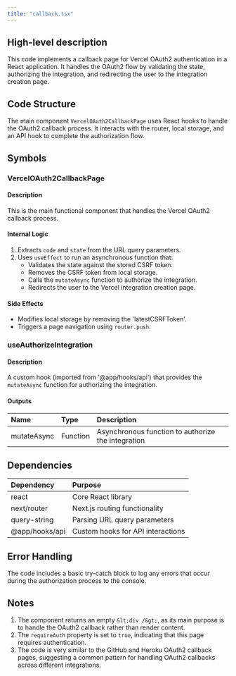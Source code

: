 ```yaml
---
title: "callback.tsx"
---
```


## High-level description
This code implements a callback page for Vercel OAuth2 authentication in a React application. It handles the OAuth2 flow by validating the state, authorizing the integration, and redirecting the user to the integration creation page.

## Code Structure
The main component `VercelOAuth2CallbackPage` uses React hooks to handle the OAuth2 callback process. It interacts with the router, local storage, and an API hook to complete the authorization flow.

## Symbols

### VercelOAuth2CallbackPage
#### Description
This is the main functional component that handles the Vercel OAuth2 callback process.

#### Internal Logic
1. Extracts `code` and `state` from the URL query parameters.
2. Uses `useEffect` to run an asynchronous function that:
   - Validates the state against the stored CSRF token.
   - Removes the CSRF token from local storage.
   - Calls the `mutateAsync` function to authorize the integration.
   - Redirects the user to the Vercel integration creation page.

#### Side Effects
- Modifies local storage by removing the 'latestCSRFToken'.
- Triggers a page navigation using `router.push`.

### useAuthorizeIntegration
#### Description
A custom hook (imported from '@app/hooks/api') that provides the `mutateAsync` function for authorizing the integration.

#### Outputs
| Name | Type | Description |
|:-----|:-----|:------------|
| mutateAsync | Function | Asynchronous function to authorize the integration |

## Dependencies
| Dependency | Purpose |
|:-----------|:--------|
| react | Core React library |
| next/router | Next.js routing functionality |
| query-string | Parsing URL query parameters |
| @app/hooks/api | Custom hooks for API interactions |

## Error Handling
The code includes a basic try-catch block to log any errors that occur during the authorization process to the console.

## Notes
1. The component returns an empty `&lt;div /&gt;`, as its main purpose is to handle the OAuth2 callback rather than render content.
2. The `requireAuth` property is set to `true`, indicating that this page requires authentication.
3. The code is very similar to the GitHub and Heroku OAuth2 callback pages, suggesting a common pattern for handling OAuth2 callbacks across different integrations.